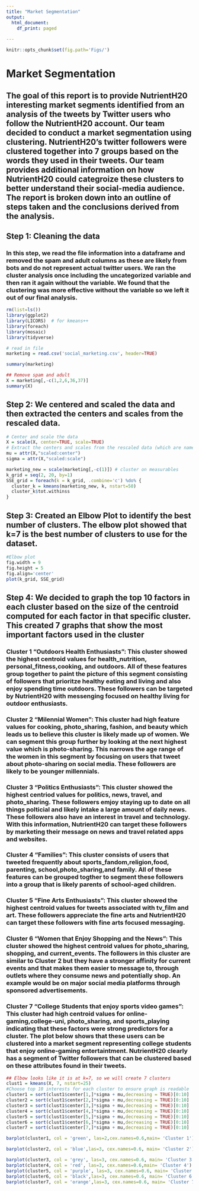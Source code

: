 ```yaml
---
title: "Market Segmentation"
output:
  html_document:
    df_print: paged
    
---
```

```r
knitr::opts_chunk$set(fig.path='Figs/')
```
# Market Segmentation 
## The goal of this report is to provide NutrientH20 interesting market segments identified from an analysis of the tweets by Twitter users who follow the NutrientH20 account. Our team decided to conduct a market segmentation using clustering. NutrientH20's twitter followers were clustered together into 7 groups based on the words they used in their tweets. Our team provides additional information on how NutrientH20 could categroize these clusters to better understand their social-media audience. The report is broken down into an outline of steps taken and the conclusions derived from the analysis.

## Step 1: Cleaning the data
### In this step, we read the file information into a dataframe and removed the spam and adult columns as these are likely from bots and do not represent actual twitter users. We ran the cluster analysis once including the uncategorized variable and then ran it again without the variable. We found that the clustering was more effective without the variable so we left it out of our final analysis.
```r
rm(list=ls())
library(ggplot2)
library(LICORS)  # for kmeans++
library(foreach)
library(mosaic)
library(tidyverse)

# read in file
marketing = read.csv('social_marketing.csv', header=TRUE)

summary(marketing)

## Remove spam and adult
X = marketing[,-c(1,2,6,36,37)]
summary(X)


```

## Step 2: We centered and scaled the data and then extracted the centers and scales from the rescaled data. 
```r
# Center and scale the data
X = scale(X, center=TRUE, scale=TRUE)
# Extract the centers and scales from the rescaled data (which are named attributes)
mu = attr(X,"scaled:center")
sigma = attr(X,"scaled:scale")

marketing_new = scale(marketing[,-c(1)]) # cluster on measurables
k_grid = seq(2, 20, by=1)
SSE_grid = foreach(k = k_grid, .combine='c') %do% {
  cluster_k = kmeans(marketing_new, k, nstart=50)
  cluster_k$tot.withinss
}
```
## Step 3: Created an Elbow Plot to identify the best number of clusters. The elbow plot showed that k=7 is the best number of clusters to use for the dataset. 

```r
#Elbow plot
fig.width = 9
fig.height = 5
fig.align='center'
plot(k_grid, SSE_grid)


```
## Step 4: We decided to graph the top 10 factors in each cluster based on the size of the centroid computed for each factor in that specific cluster. This created 7 graphs that show the most important factors used in the cluster 

### Cluster 1 "Outdoors Health Enthusiasts": This cluster showed the highest centroid values for health_nutrition, personal_fitness,cooking, and outdoors. All of these features group together to paint the picture of this segment consisting of followers that prioritze healthy eating and living and also enjoy spending time outdoors. These followers can be targeted by NutrientH20 with messenging focused on healthy living for outdoor enthusiasts. 

### Cluster 2 "Milennial Women": This cluster had high feature values for cooking, photo_sharing, fashion, and beauty which leads us to believe this cluster is likely made up of women. We can segment this group further by looking at the next highest value which is photo-sharing. This narrows the age range of the women in this segment by focusing on users that tweet about photo-sharing on social media. These followers are likely to be younger millennials. 

### Cluster 3 "Politics Enthusiasts": This cluster showed the highest centriod values for politics, news, travel, and photo_sharing. These followers emjoy staying up to date on all things polticial and likely intake a large amount of daily news. These followers also have an interest in travel and technology. With this information, NutrientH20 can target these followers by marketing their message on news and travel related apps and websites. 

### Cluster 4 "Families": This cluster consists of users that tweeted frequently about sports_fandom,religion,food, parenting, school,photo_sharing,and family. All of these features can be grouped togther to segment these followers into a group that is likely parents of school-aged children.

### Cluster 5 "Fine Arts Enthusiasts": This cluster showed the highest centroid values for tweets associated with tv_film and art. These followers appreciate the fine arts and NutrientH20 can target these followers with fine arts focused messaging.

### Cluster 6 "Women that Enjoy Shopping and the News": This cluster showed the highest centroid values for photo_sharing, shopping, and current_events. The followers in this cluster are similar to Cluster 2 but they have a stronger affinity for current events and that makes them easier to message to, through outlets where they consume news and potentially shop. An example would be on major social media platforms through sponsored advertisements. 

### Cluster 7 "College Students that enjoy sports video games": This cluster had high centroid values for online-gaming,college-uni, photo_sharing, and sports_playing indicating that these factors were strong predictors for a cluster. The plot below shows that these users can be clustered into a market segment representing college students that enjoy online-gaming entertaintment. NutrientH20 clearly has a segment of Twitter followers that can be clustered based on these attributes found in their tweets. 




```r
## Elbow looks like it is at k=7, so we will create 7 clusters
clust1 = kmeans(X, 7, nstart=25)
#Choose top 10 interests for each cluster to ensure graph is readable
cluster1 = sort(clust1$center[1,]*sigma + mu,decreasing = TRUE)[0:10] 
cluster2 = sort(clust1$center[2,]*sigma + mu,decreasing = TRUE)[0:10] 
cluster3 = sort(clust1$center[3,]*sigma + mu,decreasing = TRUE)[0:10] 
cluster4 = sort(clust1$center[4,]*sigma + mu,decreasing = TRUE)[0:10] 
cluster5 = sort(clust1$center[5,]*sigma + mu,decreasing = TRUE)[0:10] 
cluster6 = sort(clust1$center[6,]*sigma + mu,decreasing = TRUE)[0:10] 
cluster7 = sort(clust1$center[7,]*sigma + mu,decreasing = TRUE)[0:10]
```


\newpage
```r
barplot(cluster1, col = 'green', las=2,cex.names=0.6,main= 'Cluster 1')
```

```r
barplot(cluster2, col = 'blue',las=3, cex.names=0.6, main= 'Cluster 2')
```

```r
barplot(cluster3, col = 'grey', las=3, cex.names=0.6, main= 'Cluster 3')
barplot(cluster4, col = 'red', las=3, cex.names=0.6,main= 'Cluster 4')
barplot(cluster5, col = 'purple', las=3, cex.names=0.6, main= 'Cluster 5')
barplot(cluster6, col = 'black',las=3, cex.names=0.6, main= 'Cluster 6')
barplot(cluster7, col = 'orange',las=3, cex.names=0.6, main= 'Cluster 7')
```







